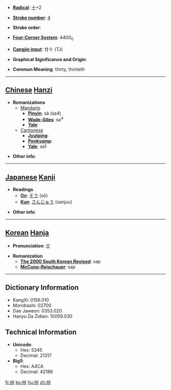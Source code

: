* '''[[Wiktionary:Chinese radical index| Radical]]''': [[Wiktionary:Chinese radical index 十|十]]+2

* '''[[Wiktionary:Chinese total strokes index|Stroke number]]''': [[Wiktionary:Chinese total strokes index 4|4]]

* '''Stroke order''': 

* '''[[Wiktionary:Chinese four corner index|Four-Corner System]]''': 4400<sub>0</sub>

* '''[[Wiktionary:Chinese Cangjie index|Cangjie input]]''': 廿十 (TJ)

* '''Graphical Significance and Origin''': 

* '''Common Meaning''': thirty, thirtieth

----

== [[Chinese]] [[Hanzi]] ==

* '''Romanizations'''
** [[Mandarin]]
*** '''[[Pinyin]]''': sà (sa4)
*** '''[[Wade-Giles]]''': sa<sup>4</sup>
*** '''[[Yale]]''': 
**[[Cantonese]]
***'''[[Jyutping]]''':
***'''[[Penkyamp]]''': 
***'''[[Yale]]''': sa1

* '''Other info''': 

----

== [[Japanese]] [[Kanji]] ==

* '''Readings'''
** '''[[On]]''': [[そう]] (sō)
** '''[[Kun]]''': [[さんじゅう]] (sanjuu)

* '''Other info''':  

----

== [[Korean]] [[Hanja]] ==

* '''Pronunciation''': 삽

* '''Romanization'''
** '''[[The 2000 South Korean Revised Romanization|The 2000 South Korean Revised]]''': sap
** '''[[McCune-Reischauer]]''': sap

----

== Dictionary Information ==

* KangXi: 0156.010
* Morobashi: 02700
* Dae Jaweon: 0353.020
* Hanyu Da Zidian: 10059.030

== Technical Information ==

* '''Unicode''':
** Hex: 5345
** Decimal: 21317
* '''Big5''':
** Hex: A4CA
** Decimal: 42186

[[fr:卅]]
[[ko:卅]]
[[hu:卅]]
[[zh:卅]]